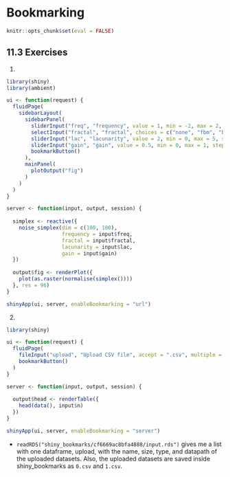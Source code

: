 # Bookmarking

```r
knitr::opts_chunk$set(eval = FALSE)
```

## 11.3 Exercises {-}

1.

```r
library(shiny)
library(ambient)

ui <- function(request) {
  fluidPage(
    sidebarLayout(
      sidebarPanel(
        sliderInput("freq", "frequency", value = 1, min = -2, max = 2, step = 0.01),
        selectInput("fractal", "fractal", choices = c("none", "fbm", "billow", "rigid-multi"), selected = "fbm"),
        sliderInput("lac", "lacunarity", value = 2, min = 0, max = 5, step = 0.001),
        sliderInput("gain", "gain", value = 0.5, min = 0, max = 1, step = 0.001),
        bookmarkButton()
      ),
      mainPanel(
        plotOutput("fig")
      )
    )
  )
}

server <- function(input, output, session) {
  
  simplex <- reactive({ 
    noise_simplex(dim = c(100, 100),
                  frequency = input$freq,
                  fractal = input$fractal,
                  lacunarity = input$lac,
                  gain = input$gain)
  })
  
  output$fig <- renderPlot({
    plot(as.raster(normalise(simplex())))
  }, res = 96)
}

shinyApp(ui, server, enableBookmarking = "url")
```



2. 
```r
library(shiny)

ui <- function(request) {
  fluidPage(
    fileInput("upload", "Upload CSV file", accept = ".csv", multiple = TRUE),
    bookmarkButton()
  )
}

server <- function(input, output, session) {
  
  output$head <- renderTable({
    head(data(), input$n)
  })
}

shinyApp(ui, server, enableBookmarking = "server")
```

- `readRDS("shiny_bookmarks/cf6669ac8bfa4888/input.rds")` gives me a list with one dataframe, upload, with the name, size, type, and datapath of the uploaded datasets. Also, the uploaded datasets are saved inside shiny_bookmarks as `0.csv` and `1.csv`.


